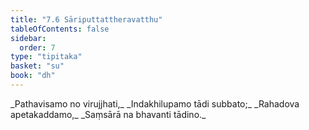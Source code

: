 ```yaml
---
title: "7.6 Sāriputtattheravatthu"
tableOfContents: false
sidebar:
  order: 7
type: "tipitaka"
basket: "su"
book: "dh"
---
```



<DynamicBreadcrumb />

<Division number="95" book="dh" bookNo="18" page="27">

<Paragraph number="102" type="verses" book="dh">
_Pathavisamo no virujjhati,_  
_Indakhilupamo tādi subbato;_  
_Rahadova apetakaddamo,_  
_Saṃsārā na bhavanti tādino._
</Paragraph>
</Division>